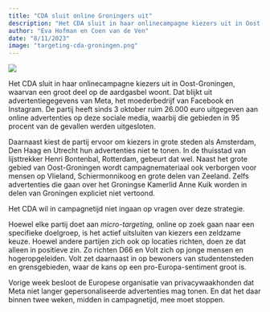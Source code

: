 ```yaml
---
title: "CDA sluit online Groningers uit"
description: "Het CDA sluit in haar onlinecampagne kiezers uit in Oost-Groningen, waarvan een groot deel op de aardgasbel woont. Dat blijkt uit advertentiegegevens van Meta, het moederbedrijf van Facebook en Instagram."
author: "Eva Hofman en Coen van de Ven"
date: "8/11/2023"
image: "targeting-cda-groningen.png"
---
```


![](targeting-cda-groningen.png)

Het CDA sluit in haar onlinecampagne kiezers uit in Oost-Groningen, waarvan een groot deel op de aardgasbel woont. Dat blijkt uit advertentiegegevens van Meta, het moederbedrijf van Facebook en Instagram. De partij heeft sinds 3 oktober ruim 26.000 euro uitgegeven aan online advertenties op deze sociale media, waarbij die gebieden in 95 procent van de gevallen werden uitgesloten.

Daarnaast kiest de partij ervoor om kiezers in grote steden als Amsterdam, Den Haag en Utrecht hun advertenties niet te tonen. In de thuisstad van lijsttrekker Henri Bontenbal, Rotterdam, gebeurt dat wel. Naast het grote gebied van Oost-Groningen wordt campagnemateriaal ook verborgen voor mensen op Vlieland, Schiermonnikoog en grote delen van Zeeland. Zelfs advertenties die gaan over het Groningse Kamerlid Anne Kuik worden in delen van Groningen expliciet niet vertoond.

Het CDA wil in campagnetijd niet ingaan op vragen over deze strategie.

Hoewel elke partij doet aan _micro-targeting,_ online op zoek gaan naar een specifieke doelgroep, is het actief uitsluiten van kiezers een zeldzame keuze. Hoewel andere partijen zich ook op locaties richten, doen ze dat alleen in positieve zin. Zo richten D66 en Volt zich op jonge mensen en hogeropgeleiden. Volt zet daarnaast in op bewoners van studentensteden en grensgebieden, waar de kans op een pro-Europa-sentiment groot is.

Vorige week besloot de Europese organisatie van privacywaakhonden dat Meta niet langer gepersonaliseerde advertenties mag tonen. En dat het daar binnen twee weken, midden in campagnetijd, mee moet stoppen.